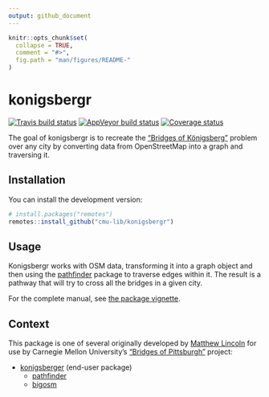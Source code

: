 ```yaml
---
output: github_document
---
```


<!-- README.md is generated from README.Rmd. Please edit that file -->

```r
knitr::opts_chunk$set(
  collapse = TRUE,
  comment = "#>",
  fig.path = "man/figures/README-"
)
```

# konigsbergr

[![Travis build status](https://travis-ci.org/cmu-lib/konigsbergr.svg?branch=master)](https://travis-ci.org/cmu-lib/konigsbergr)
[![AppVeyor build status](https://ci.appveyor.com/api/projects/status/github/cmu-lib/konigsbergr?branch=master&svg=true)](https://ci.appveyor.com/project/cmu-lib/konigsbergr)
[![Coverage status](https://codecov.io/gh/cmu-lib/konigsbergr/branch/master/graph/badge.svg)](https://codecov.io/github/cmu-lib/konigsbergr?branch=master)

The goal of konigsbergr is to recreate the ["Bridges of Königsberg"](https://en.wikipedia.org/wiki/Seven_Bridges_of_K%C3%B6nigsberg) problem over any city by converting data from OpenStreetMap into a graph and traversing it.

## Installation

You can install the development version:

```r
# install.packages("remotes")
remotes::install_github("cmu-lib/konigsbergr")
```

## Usage

Konigsbergr works with OSM data, transforming it into a graph object and then using the [pathfinder] package to traverse edges within it. The result is a pathway that will try to cross all the bridges in a given city.

For the complete manual, see [the package vignette](https://cmu-lib.github.io/konigsbergr/articles/konigsbergr.html).

## Context

This package is one of several originally developed by [Matthew Lincoln](https:://github.com/mdlincoln) for use by Carnegie Mellon University's ["Bridges of Pittsburgh"](http://bridgesofpittsburgh.net/) project:

- [konigsberger] (end-user package)
  - [pathfinder]
  - [bigosm]

[konigsberger]: https://cmu-lib.github.io/konigsbergr/index.html

[pathfinder]: https://github.com/cmu-lib/pathfinder/

[bigosm]: https://github.com/cmu-lib/bigosm
